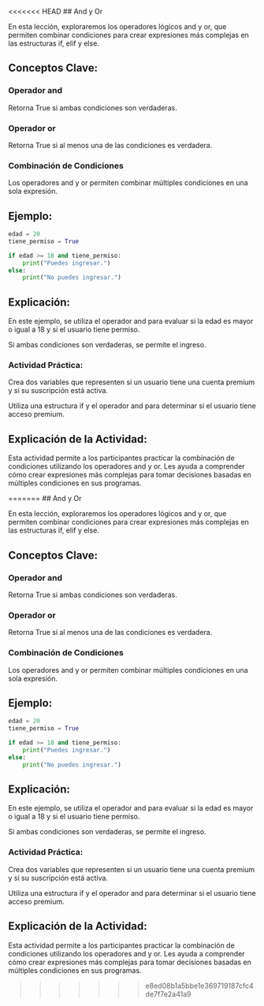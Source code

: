 <<<<<<< HEAD
## And y Or

En esta lección, exploraremos los operadores lógicos and y or, que permiten combinar condiciones para crear expresiones más complejas en las estructuras if, elif y else.

## Conceptos Clave:

### Operador and 

Retorna True si ambas condiciones son verdaderas.

### Operador or

Retorna True si al menos una de las condiciones es verdadera.

### Combinación de Condiciones

Los operadores and y or permiten combinar múltiples condiciones en una sola expresión.

## Ejemplo:

```python
edad = 20
tiene_permiso = True

if edad >= 18 and tiene_permiso:
    print("Puedes ingresar.")
else:
    print("No puedes ingresar.")
```

## Explicación:

En este ejemplo, se utiliza el operador and para evaluar si la edad es mayor o igual a 18 y si el usuario tiene permiso.

Si ambas condiciones son verdaderas, se permite el ingreso.

::: {.callout-important}
### Actividad Práctica:

Crea dos variables que representen si un usuario tiene una cuenta premium y si su suscripción está activa.

Utiliza una estructura if y el operador and para determinar si el usuario tiene acceso premium.
:::

## Explicación de la Actividad:

Esta actividad permite a los participantes practicar la combinación de condiciones utilizando los operadores and y or. Les ayuda a comprender cómo crear expresiones más complejas para tomar decisiones basadas en múltiples condiciones en sus programas.

=======
## And y Or

En esta lección, exploraremos los operadores lógicos and y or, que permiten combinar condiciones para crear expresiones más complejas en las estructuras if, elif y else.

## Conceptos Clave:

### Operador and 

Retorna True si ambas condiciones son verdaderas.

### Operador or

Retorna True si al menos una de las condiciones es verdadera.

### Combinación de Condiciones

Los operadores and y or permiten combinar múltiples condiciones en una sola expresión.

## Ejemplo:

```python
edad = 20
tiene_permiso = True

if edad >= 18 and tiene_permiso:
    print("Puedes ingresar.")
else:
    print("No puedes ingresar.")
```

## Explicación:

En este ejemplo, se utiliza el operador and para evaluar si la edad es mayor o igual a 18 y si el usuario tiene permiso.

Si ambas condiciones son verdaderas, se permite el ingreso.

::: {.callout-important}
### Actividad Práctica:

Crea dos variables que representen si un usuario tiene una cuenta premium y si su suscripción está activa.

Utiliza una estructura if y el operador and para determinar si el usuario tiene acceso premium.
:::

## Explicación de la Actividad:

Esta actividad permite a los participantes practicar la combinación de condiciones utilizando los operadores and y or. Les ayuda a comprender cómo crear expresiones más complejas para tomar decisiones basadas en múltiples condiciones en sus programas.

>>>>>>> e8ed08b1a5bbe1e369719187cfc4de7f7e2a41a9
